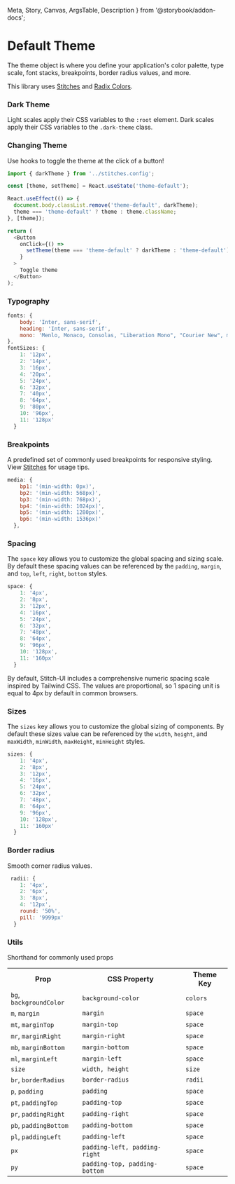   Meta,
  Story,
  Canvas,
  ArgsTable,
  Description
} from '@storybook/addon-docs';


<Meta title="Layout/Theme" component={Box} />

# Default Theme

The theme object is where you define your application's color palette, type scale, font stacks, breakpoints, border radius values, and more.

This library uses [Stitches](https://stitches.dev/docs/introduction) and [Radix Colors](https://www.radix-ui.com/docs/colors/palette-composition/the-scales).

### Dark Theme

Light scales apply their CSS variables to the `:root` element. Dark scales apply their CSS variables to the `.dark-theme` class.

### Changing Theme

Use hooks to toggle the theme at the click of a button!

```javascript
import { darkTheme } from '../stitches.config';

const [theme, setTheme] = React.useState('theme-default');

React.useEffect(() => {
  document.body.classList.remove('theme-default', darkTheme);
  theme === 'theme-default' ? theme : theme.className;
}, [theme]);

return (
  <Button
    onClick={() =>
      setTheme(theme === 'theme-default' ? darkTheme : 'theme-default')
    }
  >
    Toggle theme
  </Button>
);
```

### Typography

```javascript
fonts: {
    body: 'Inter, sans-serif',
    heading: 'Inter, sans-serif',
    mono: 'Menlo, Monaco, Consolas, "Liberation Mono", "Courier New", monospace'
},
fontSizes: {
    1: '12px',
    2: '14px',
    3: '16px',
    4: '20px',
    5: '24px',
    6: '32px',
    7: '40px',
    8: '64px',
    9: '80px',
    10: '96px',
    11: '128px'
  }
```

### Breakpoints

A predefined set of commonly used breakpoints for responsive styling. View [Stitches](https://stitches.dev/docs/responsive-styles) for usage tips.

```javascript
media: {
    bp1: '(min-width: 0px)',
    bp2: '(min-width: 568px)',
    bp3: '(min-width: 768px)',
    bp4: '(min-width: 1024px)',
    bp5: '(min-width: 1280px)',
    bp6: '(min-width: 1536px)'
  },
```

### Spacing

The `space` key allows you to customize the global spacing and sizing scale. By default these spacing values can be referenced by the `padding`, `margin`, and `top`, `left`, `right`, `bottom` styles.

```javascript
space: {
    1: '4px',
    2: '8px',
    3: '12px',
    4: '16px',
    5: '24px',
    6: '32px',
    7: '48px',
    8: '64px',
    9: '96px',
    10: '128px',
    11: '160px'
  }
```

By default, Stitch-UI includes a comprehensive numeric spacing scale inspired by Tailwind CSS. The values are proportional, so 1 spacing unit is equal to 4px by default in common browsers.

### Sizes

The `sizes` key allows you to customize the global sizing of components. By default these sizes value can be referenced by the `width`, `height`, and `maxWidth`, `minWidth`, `maxHeight`, `minHeight` styles.

```javascript
sizes: {
    1: '4px',
    2: '8px',
    3: '12px',
    4: '16px',
    5: '24px',
    6: '32px',
    7: '48px',
    8: '64px',
    9: '96px',
    10: '128px',
    11: '160px'
  }
```

### Border radius

Smooth corner radius values.

```javascript
 radii: {
    1: '4px',
    2: '6px',
    3: '8px',
    4: '12px',
    round: '50%',
    pill: '9999px'
  }
```

### Utils

Shorthand for commonly used props

<table>
  <tr>
    <th>Prop</th>
    <th>CSS Property</th>
    <th>Theme Key</th>
  </tr>
  <tr />
  <tr>
    <td>
      <code>bg</code>, <code>backgroundColor</code>
    </td>
    <td>
      <code>background-color</code>
    </td>
    <td>
      <code>colors</code>
    </td>
  </tr>
  <tr />
  <tr>
    <td>
      <code>m</code>, <code>margin</code>
    </td>
    <td>
      <code>margin</code>
    </td>
    <td>
      <code>space</code>
    </td>
  </tr>
  <tr />
  <tr>
    <td>
      <code>mt</code>, <code>marginTop</code>
    </td>
    <td>
      <code>margin-top</code>
    </td>
    <td>
      <code>space</code>
    </td>
  </tr>
  <tr />
  <tr>
    <td>
      <code>mr</code>, <code>marginRight</code>
    </td>
    <td>
      <code>margin-right</code>
    </td>
    <td>
      <code>space</code>
    </td>
  </tr>
  <tr />
  <tr>
    <td>
      <code>mb</code>, <code>marginBottom</code>
    </td>
    <td>
      <code>margin-bottom</code>
    </td>
    <td>
      <code>space</code>
    </td>
  </tr>
  <tr />
  <tr>
    <td>
      <code>ml</code>, <code>marginLeft</code>
    </td>
    <td>
      <code>margin-left</code>
    </td>
    <td>
      <code>space</code>
    </td>
  </tr>
  <tr />
  <tr>
    <td>
      <code>size</code>
    </td>
    <td>
      <code>width, height</code>
    </td>
    <td>
      <code>size</code>
    </td>
  </tr>
  <tr />
  <tr>
    <td>
      <code>br</code>, <code>borderRadius</code>
    </td>
    <td>
      <code>border-radius</code>
    </td>
    <td>
      <code>radii</code>
    </td>
  </tr>
  <tr />
  <tr>
    <td>
      <code>p</code>, <code>padding</code>
    </td>
    <td>
      <code>padding</code>
    </td>
    <td>
      <code>space</code>
    </td>
  </tr>
  <tr />
  <tr>
    <td>
      <code>pt</code>, <code>paddingTop</code>
    </td>
    <td>
      <code>padding-top</code>
    </td>
    <td>
      <code>space</code>
    </td>
  </tr>
  <tr />
  <tr>
    <td>
      <code>pr</code>, <code>paddingRight</code>
    </td>
    <td>
      <code>padding-right</code>
    </td>
    <td>
      <code>space</code>
    </td>
  </tr>
  <tr />
  <tr>
    <td>
      <code>pb</code>, <code>paddingBottom</code>
    </td>
    <td>
      <code>padding-bottom</code>
    </td>
    <td>
      <code>space</code>
    </td>
  </tr>
  <tr />
  <tr>
    <td>
      <code>pl</code>, <code>paddingLeft</code>
    </td>
    <td>
      <code>padding-left</code>
    </td>
    <td>
      <code>space</code>
    </td>
  </tr>
  <tr />
  <tr>
    <td>
      <code>px</code>
    </td>
    <td>
      <code>padding-left, padding-right</code>
    </td>
    <td>
      <code>space</code>
    </td>
  </tr>
  <tr />
  <tr>
    <td>
      <code>py</code>
    </td>
    <td>
      <code>padding-top, padding-bottom</code>
    </td>
    <td>
      <code>space</code>
    </td>
  </tr>
</table>
